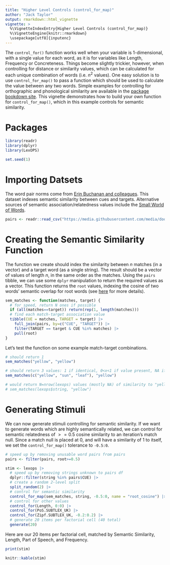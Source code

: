 ```yaml
---
title: "Higher Level Controls (control_for_map)"
author: "Jack Taylor"
output: rmarkdown::html_vignette
vignette: >
  %\VignetteIndexEntry{Higher Level Controls (control_for_map)}
  %\VignetteEngine{knitr::rmarkdown}
  \usepackage[utf8]{inputenc}
---
```


The `control_for()` function works well when your variable is 1-dimensional, with a single value for each word, as it is for variables like Length, Frequency or Concreteness. Things become slightly trickier, however, when controlling for distance or similarity values, which can be calculated for each unique combination of words (i.e. $n^2$ values). One easy solution is to use `control_for_map()` to pass a function which should be used to calculate the value between any two words. Simple examples for controlling for orthographic and phonological similarity are available in the [package bookdown site](https://jackedtaylor.github.io/LexOPSdocs/advanced-stimulus-generation.html#map-functions-as-controls). This vignette demonstrates how to build your own function for `control_for_map()`, which in this example controls for semantic similarity.

# Packages

```r
library(readr)
library(dplyr)
library(LexOPS)
```

```r
set.seed(1)
```

# Importing Datsets

The word pair norms come from [Erin Buchanan and colleagues](https://doomlab.shinyapps.io/double_words/). This dataset indexes semantic similarity between cues and targets. Alternative sources of semantic association/relatedness values include the [Small World of Words](https://smallworldofwords.org/en/project).

```r
pairs <- readr::read_csv("https://media.githubusercontent.com/media/doomlab/shiny-server/master/wn_double/double_words.csv")
```

# Creating the Semantic Similarity Function

The function we create should index the similarity between $n$ matches (in a vector) and a target word (as a single string). The result should be a vector of values of length $n$, in the same order as the matches. Using the `pairs` tibble, we can use some `dplyr` manipulation to return the required values as a vector. This function returns the `root` values, indexing the cosine of two words' semantic overlap for root words (see [here](https://doomlab.shinyapps.io/double_words/) for more details).

```r
sem_matches <- function(matches, target) {
  # for speed, return N ones if possible
  if (all(matches==target)) return(rep(1, length(matches)))
  # find each match-target association value
  tibble(CUE = matches, TARGET = target) |>
    full_join(pairs, by=c("CUE", "TARGET")) |>
    filter(TARGET == target & CUE %in% matches) |>
    pull(root)
}
```

Let's test the function on some example match-target combinations.

```r
# should return 1
sem_matches("yellow", "yellow")

# should return 3 values: 1 if identical, 0<x<1 if value present, NA if missing
sem_matches(c("yellow", "sun", "leaf"), "yellow")

# would return N=nrow(lexops) values (mostly NA) of similarity to "yellow"
# sem_matches(lexops$string, "yellow")
```

# Generating Stimuli

We can now generate stimuli controlling for semantic similarity. If we want to generate words which are highly semantically related, we can control for semantic relatedness of $>=0.5$ cosine similarity to an iteration's match null. Since a match null is placed at 0, and will have a similarity of 1 to itself, we set the `control_for_map()` tolerance to `-0.5:0`.

```r
# speed up by removing unusable word pairs from pairs
pairs <- filter(pairs, root>=0.5)

stim <- lexops |>
  # speed up by removing strings unknown to pairs df
  dplyr::filter(string %in% pairs$CUE) |>
  # create a random 2-level split
  split_random(2) |>
  # control for semantic similarity
  control_for_map(sem_matches, string, -0.5:0, name = "root_cosine") |>
  # control for other values
  control_for(Length, 0:0) |>
  control_for(PoS.SUBTLEX_UK) |>
  control_for(Zipf.SUBTLEX_UK, -0.2:0.2) |>
  # generate 20 items per factorial cell (40 total)
  generate(20)
```

Here are our 20 items per factorial cell, matched by Semantic Similarity, Length, Part of Speech, and Frequency.

```r
print(stim)
```

```r
knitr::kable(stim)
```
